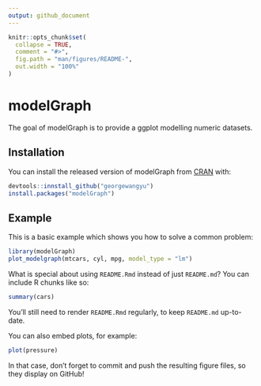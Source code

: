 ```yaml
---
output: github_document
---
```


<!-- README.md is generated from README.Rmd. Please edit that file -->

```r
knitr::opts_chunk$set(
  collapse = TRUE,
  comment = "#>",
  fig.path = "man/figures/README-",
  out.width = "100%"
)
```

# modelGraph

<!-- badges: start -->
<!-- badges: end -->

The goal of modelGraph is to provide a ggplot modelling numeric datasets.

## Installation

You can install the released version of modelGraph from [CRAN](https://CRAN.R-project.org) with:

``` r
devtools::innstall_github("georgewangyu")
install.packages("modelGraph")
```

## Example

This is a basic example which shows you how to solve a common problem:

```r
library(modelGraph)
plot_modelgraph(mtcars, cyl, mpg, model_type = "lm")
```

What is special about using `README.Rmd` instead of just `README.md`? You can include R chunks like so:

```r
summary(cars)
```

You'll still need to render `README.Rmd` regularly, to keep `README.md` up-to-date.

You can also embed plots, for example:

```r
plot(pressure)
```

In that case, don't forget to commit and push the resulting figure files, so they display on GitHub!

